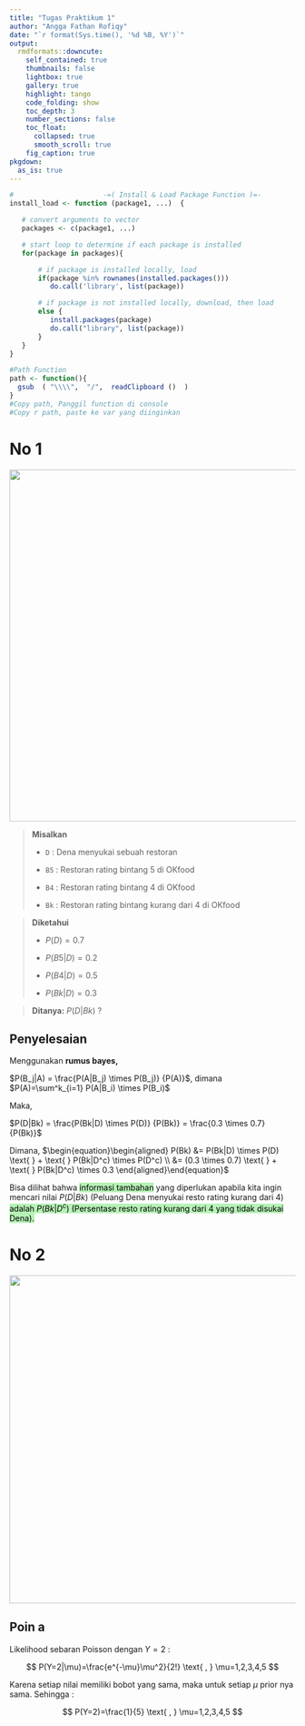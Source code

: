 ```yaml
---
title: "Tugas Praktikum 1"
author: "Angga Fathan Rofiqy"
date: "`r format(Sys.time(), '%d %B, %Y')`"
output:
  rmdformats::downcute:
    self_contained: true
    thumbnails: false
    lightbox: true
    gallery: true
    highlight: tango
    code_folding: show
    toc_depth: 3
    number_sections: false
    toc_float:
      collapsed: true
      smooth_scroll: true
    fig_caption: true
pkgdown:
  as_is: true
---
```


```r
#                      -=( Install & Load Package Function )=-
install_load <- function (package1, ...)  {   

   # convert arguments to vector
   packages <- c(package1, ...)

   # start loop to determine if each package is installed
   for(package in packages){

       # if package is installed locally, load
       if(package %in% rownames(installed.packages()))
          do.call('library', list(package))

       # if package is not installed locally, download, then load
       else {
          install.packages(package)
          do.call("library", list(package))
       }
   } 
}

#Path Function
path <- function(){
  gsub  ( "\\\\",  "/",  readClipboard ()  )
}
#Copy path, Panggil function di console
#Copy r path, paste ke var yang diinginkan
```

# No 1

![](images/clipboard-1509227410.png){width="619"}

> **Misalkan**
>
> -   `D` : Dena menyukai sebuah restoran
>
> -   `B5` : Restoran rating bintang 5 di OKfood
>
> -   `B4` : Restoran rating bintang 4 di OKfood
>
> -   `Bk` : Restoran rating bintang kurang dari 4 di OKfood

> **Diketahui**
>
> -   $P(D)=0.7$
>
> -   $P(B5|D)=0.2$
>
> -   $P(B4|D)=0.5$
>
> -   $P(Bk|D)=0.3$

> **Ditanya:** $P(D|Bk)$ ?

## Penyelesaian

Menggunakan **rumus bayes,**

$P(B_j|A) = \frac{P(A|B_j) \times P(B_j)} {P(A)}$, dimana $P(A)=\sum^k_{i=1} P(A|B_i) \times P(B_i)$

Maka,

$P(D|Bk) = \frac{P(Bk|D) \times P(D)} {P(Bk)} = \frac{0.3 \times 0.7} {P(Bk)}$

Dimana, $\begin{equation}\begin{aligned} P(Bk) &= P(Bk|D) \times P(D) \text{ } + \text{ } P(Bk|D^c) \times P(D^c) \\ &= (0.3 \times 0.7) \text{ } + \text{ } P(Bk|D^c) \times 0.3 \end{aligned}\end{equation}$

Bisa dilihat bahwa <mark style="background-color: #b6f2b6">informasi tambahan</mark> yang diperlukan apabila kita ingin mencari nilai $P(D|Bk)$ (Peluang Dena menyukai resto rating kurang dari 4) <mark style="background-color: #b6f2b6">adalah $P(Bk|D^c)$ (Persentase resto rating kurang dari 4 yang tidak disukai Dena).</mark>

# No 2

![](images/clipboard-291666876.png){width="577"}

## Poin a

Likelihood sebaran Poisson dengan $Y=2$ :

$$
P(Y=2|\mu)=\frac{e^{-\mu}\mu^2}{2!} \text{ , } \mu=1,2,3,4,5
$$

Karena setiap nilai memiliki bobot yang sama, maka untuk setiap $\mu$ prior nya sama. Sehingga :

$$
P(Y=2)=\frac{1}{5} \text{ , }  \mu=1,2,3,4,5
$$

